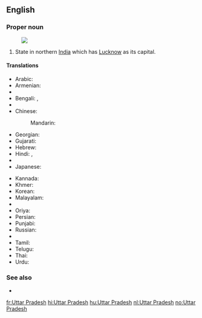 ==English==
{{wikipedia}}

===Proper noun===
{{en-proper noun|head=[[Uttar]] [[Pradesh]]}}
[[Image:Uttar Pradesh in India (disputed hatched).svg|thumb|]]
# State in northern [[India]] which has [[Lucknow]] as its capital.

====Translations====
{{trans-top|state}}
* Arabic: {{t-|ar|أتر برديش|m|tr='uttar bradiish}}
* Armenian: {{t-|hy|Ուտտար Պրադեշ|tr=Uttar Pradeš}}
* {{trreq|Assamese}}
* Bengali: {{t-|bn|উত্তরপ্রদেশ|sc=Beng}}, {{t-|bn|উত্তর প্রদেশ|sc=Beng}}
* {{trreq|Chhattisgarhi}}
* Chinese:
*: Mandarin: {{t|cmn|北方邦|tr=Běifāng-bāng|sc=Hani}}
* Georgian: {{t-|ka|უტარ-პრადეში|sc=Geor}}
* Gujarati: {{t|gu|ઉત્તર પ્રદેશ|sc=Gujr}}
* Hebrew: {{t-|he|אוטר פראדש}}
* Hindi: {{t+|hi|उत्तर प्रदेश|tr=uttar pradeś}}, {{qualifier|abbreviation}} {{t-|hi|उ॰ प्र॰|sc=Deva}}
* {{trreq|Hungarian}}
* Japanese: {{t-|ja|ウッタル・プラデーシュ|tr=Uttaru-Puradēshu}}
{{trans-mid}}
* Kannada: {{t|kn|ಉತ್ತರ ಪ್ರದೇಶ|sc=Knda}}
* Khmer: {{t-|km|ឧត្តរប្រទេឝ|sc=Khmr}}
* Korean: {{t-|ko|우타르프라데시|tr=Utareupeuradesi|sc=Hang}}
* Malayalam: {{t|ml|ഉത്തർ‌പ്രദേശ്|sc=Mlym}}
* {{trreq|Marathi}}
* Oriya: {{t|or|ଉତ୍ତର ପ୍ରଦେଶ|sc=Orya}}
* Persian: {{t-|fa|اوتار پرادش}}
* Punjabi: {{t|pa|ਉੱਤਰ ਪ੍ਰਦੇਸ਼|sc=Guru}}
* Russian: {{t-|ru|Уттар-Прадеш|m|tr=Uttár-Pradéš}}
* {{trreq|Santali}}
* Tamil: {{t|ta|உத்தரப் பிரதேசம்|sc=Taml}}
* Telugu: {{t|te|ఉత్తర ప్రదేశ్|sc=Telu}}
* Thai: {{t-|th|รัฐอุตตรประเทศ}}
* Urdu: {{t-|ur|اتر پردیش|tr=uttar pradeś}}
{{trans-bottom}}

===See also===
* {{list|en|states of India}}


[[fr:Uttar Pradesh]]
[[hi:Uttar Pradesh]]
[[hu:Uttar Pradesh]]
[[nl:Uttar Pradesh]]
[[no:Uttar Pradesh]]